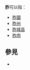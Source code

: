 '''胙'''可以指：

* [[胙國|胙國]]
* [[胙州|胙州]]
* [[胙城县|胙城县]]
* [[胙肉|胙肉]]

== 參見 ==
{{Wiktionary|胙}}
* {{Lookfrom|胙}}

{{disambig|Z|Cat=一字消歧义}}